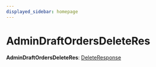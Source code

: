 ```yaml
---
displayed_sidebar: homepage
---
```



# AdminDraftOrdersDeleteRes

 **AdminDraftOrdersDeleteRes**: [DeleteResponse](../interfaces/medusa.DeleteResponse.mdx)
